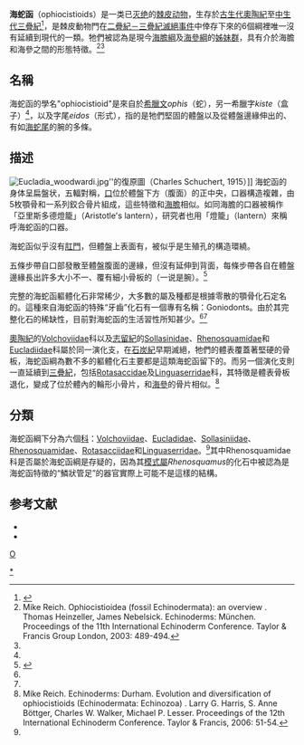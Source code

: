 {{Automatic Taxobox
| taxon = Ophiocistioidea
| authority = 
| name = 海蛇函纲
| fossil_range = {{fossilrange|奥陶纪|卡尼阶|ref=<ref name=reich>Reich, M., and R. Haude. "Ophiocistioidea (fossil Echinodermata): an overview." Echinoderms: München. Taylor & Francis, London (2004): 489-494.</ref><ref name=Reichetal2018 />}}
| image = Ophiocystioidea.jpg
| image_caption = 海蛇函復原圖（Sollas, 1889）
| subdivision_ranks =[[科_(生物)|科]]
| subdivision =
[[Volchovia|Volchoviidae]]<br />
[[Eucladiidae|Eucladiidae]]<br />
[[Sollasiniidae|Sollasiniidae]]<br />
[[Rhenosquamidae|Rhenosquamidae]]？<br />
[[Rotasacciidae|Rotasacciidae]]<br />
[[Linguaserra|Linguaserridae]]
}}

'''海蛇函'''（ophiocistioids）是一类已[[灭绝|灭绝]]的[[棘皮动物|棘皮动物]]，生存於[[古生代|古生代]][[奧陶紀|奧陶紀]]至[[中生代|中生代]][[三疊紀|三疊紀]]<ref name=Reichetal2018>{{cite journal |author1=Mike Reich |author2=Tanja R. Stegemann |author3=Imelda M. Hausmann |author4=Vanessa J. Roden |author5=Alexander Nützel |year=2018 |title=The youngest ophiocistioid: a first Palaeozoic‐type echinoderm group representative from the Mesozoic |journal=Palaeontology |volume=61 |issue=6 |pages=803–811 |doi=10.1111/pala.12392 |doi-access=free }}</ref>，是棘皮動物門在[[二疊紀－三疊紀滅絕事件|二疊紀－三疊紀滅絕事件]]中倖存下來的6個綱裡唯一沒有延續到現代的一類。牠們被認為是現今[[海膽綱|海膽綱]]及[[海參綱|海參綱]]的[[姊妹群|姊妹群]]，具有介於海膽和海參之間的形態特徵。<ref name="Reich2">Mike Reich. Ophiocistioidea (fossil Echinodermata): an overview
. Thomas Heinzeller, James Nebelsick. Echinoderms: München. Proceedings of the 11th International Echinoderm Conference. Taylor & Francis Group London, 2003: 489-494.</ref><ref name="Echinoblog" />

== 名稱 ==
海蛇函的學名"ophiocistioid"是來自於[[希臘文|希臘文]]''ophis''（蛇），另一希臘字''kiste''（盒子）<ref name="Echinoblog" />，以及字尾''eidos''（形式），指的是牠們堅固的體盤以及從體盤邊緣伸出的、有如[[海蛇尾|海蛇尾]]的腕的多條{{link-en|管足|tube feet}}。

== 描述 ==
[[Image:Eucladia_woodwardi.jpg|thumb]]''的復原圖（Charles Schuchert, 1915）]]
海蛇函的身体呈扁盤状，五輻對稱，[[口|口]]位於體盤下方（腹面）的正中央，口器構造複雜，由5枚顎骨和一系列鉸合骨片組成，這些特徵和[[海膽|海膽]]相似。如同海膽的口器被稱作「亞里斯多德燈籠」（Aristotle's lantern），研究者也用「燈籠」（lantern）來稱呼海蛇函的口器。

海蛇函似乎沒有[[肛門|肛門]]，但體盤上表面有{{le|篩板 (棘皮動物)|madreporite|篩板}}，被似乎是生殖孔的構造環繞。

五條步帶自口部發散至體盤腹面的邊緣，但沒有延伸到背面，每條步帶各自在體盤邊緣長出許多大小不一、覆有細小骨板的{{link-en|管足|tube feet}}（一说是腕）。<ref name="Echinoblog">{{Cite web |url=http://echinoblog.blogspot.com/2012/08/ophiocistioids-weird-mystery-fossils.html |title=The Echinoblog: Ophiocistioids! Weird Mystery Fossils from the Paleozoic! |author=ChrisM |date=2012-08-07 |language=en |access-date=2021-12-01 |archive-date=2021-12-01 |archive-url=https://web.archive.org/web/20211201061304/http://echinoblog.blogspot.com/2012/08/ophiocistioids-weird-mystery-fossils.html |dead-url=no }}</ref>

完整的海蛇函軀體化石非常稀少，大多數的屬及種都是根據零散的顎骨化石定名的。這種來自海蛇函的特殊“牙齒”化石有一個專有名稱：Goniodonts。由於其完整化石的稀缺性，目前對海蛇函的生活習性所知甚少。<ref name="Reich2" /><ref name="Echinoblog" />

[[奧陶紀|奧陶紀]]的[[Volchovia|Volchoviidae]]科以及[[志留紀|志留紀]]的[[Sollasinidae|Sollasinidae]]、[[Rhenosquamidae|Rhenosquamidae]]和[[Eucladiidae|Eucladiidae]]科屬於同一演化支，在[[石炭紀|石炭紀]]早期滅絕，牠們的體表覆蓋著堅硬的骨板，海蛇函綱為數不多的軀體化石主要都是這類海蛇函留下的。而另一個演化支則一直延續到[[三疊紀|三疊紀]]，包括[[Rotasaccidae|Rotasaccidae]]及[[Linguaserra|Linguaserridae]]科，其特徵是體表骨板退化，變成了位於體內的輪形小骨片，和[[海參|海參]]的骨片相似。<ref name="Reich">Mike Reich. Echinoderms: Durham. Evolution and diversification of ophiocistioids (Echinodermata: Echinozoa)
. Larry G. Harris, S. Anne Böttger, Charles W. Walker, Michael P. Lesser. Proceedings of the 12th International Echinoderm Conference. Taylor & Francis, 2006: 51-54.</ref>

== 分類 ==
海蛇函綱下分為六個[[科_(生物)|科]]：[[Volchovia|Volchoviidae]]、[[Eucladidae|Eucladidae]]、[[Sollasiniidae|Sollasiniidae]]、[[Rhenosquamidae|Rhenosquamidae]]、[[Rotasacciidae|Rotasacciidae]]和[[Linguaserra|Linguaserridae]]。<ref name="Reich" />其中Rhenosquamidae科是否屬於海蛇函綱是存疑的，因為其[[模式屬|模式屬]]''Rhenosquamus''的化石中被認為是海蛇函特徵的“鱗狀管足”的器官實際上可能不是這樣的結構。

==参考文献==
{{reflist}}
*{{cite book zh |author=张永辂 刘冠邦 边立曾等 |title=古生物学（上册） |format=M |edition=1 |location=北京 |publisher=地质出版社 |date=1988 |pages=321 |id= ISBN 7-116-00148-4}}
*{{cite book zh |author=费尔布里奇 雅布隆斯基等|title=古生物学百科全书（上册） |format=M |edition=1 |location=北京 |publisher=地质出版社 |date=1989 |pages=336 |id= ISBN 7-116-00271-5}}

{{Taxonbar}}
[[分类:海膽亞門|O]]
[[Category:海蛇函綱|*]]